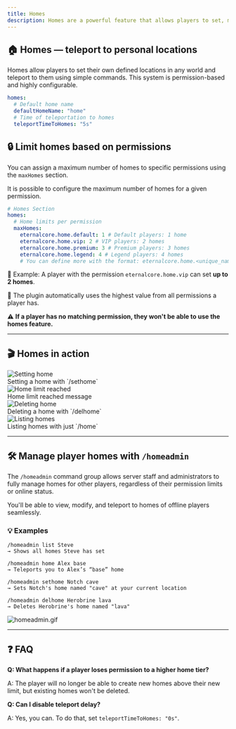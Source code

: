 ```yaml
---
title: Homes
description: Homes are a powerful feature that allows players to set, manage, and teleport to custom home locations with optional permissions-based limits.
---
```


## 🏠 Homes — teleport to personal locations

Homes allow players to set their own defined locations in any world and teleport to them using simple commands. This system is permission-based and highly configurable.

```yaml
homes:
  # Default home name
  defaultHomeName: "home"
  # Time of teleportation to homes
  teleportTimeToHomes: "5s"
```

## 🔒 Limit homes based on permissions

You can assign a maximum number of homes to specific permissions using the `maxHomes` section.

It is possible to configure the maximum number of homes for a given permission.

```yaml
# Homes Section
homes:
  # Home limits per permission
  maxHomes:
    eternalcore.home.default: 1 # Default players: 1 home
    eternalcore.home.vip: 2 # VIP players: 2 homes
    eternalcore.home.premium: 3 # Premium players: 3 homes
    eternalcore.home.legend: 4 # Legend players: 4 homes
    # You can define more with the format: eternalcore.home.<unique_name>
```

🎯 Example:
A player with the permission `eternalcore.home.vip` can set **up to 2 homes**.

📌 The plugin automatically uses the highest value from all permissions a player has.

⚠️ **If a player has no matching permission, they won't be able to use the homes feature.**

---

## 🎬 Homes in action

<div className="grid grid-cols-1 md:grid-cols-2 gap-4 my-6">
  <div className="overflow-hidden">
    <img className="inline-block rounded-md shadow-sm my-4" src="/docs/eternalcore/homes/sethome.gif" alt="Setting home" />
    <div className="p-2 text-center text-sm font-medium bg-muted">Setting a home with `/sethome`</div>
  </div>

<div className="overflow-hidden">
  <img
    className="my-4 inline-block rounded-md shadow-sm"
    src="/docs/eternalcore/homes/home-limit-reached.gif"
    alt="Home limit reached"
  />
  <div className="bg-muted p-2 text-center text-sm font-medium">Home limit reached message</div>
</div>

<div className="overflow-hidden">
  <img
    className="my-4 inline-block rounded-md shadow-sm"
    src="/docs/eternalcore/homes/delhome.gif"
    alt="Deleting home"
  />
  <div className="bg-muted p-2 text-center text-sm font-medium">
    Deleting a home with `/delhome`
  </div>
</div>

  <div className="overflow-hidden">
    <img className="inline-block rounded-md shadow-sm my-4" src="/docs/eternalcore/homes/home-list.gif" alt="Listing homes" />
    <div className="p-2 text-center text-sm font-medium bg-muted">Listing homes with just `/home`</div>
  </div>
</div>

---

## 🛠️ Manage player homes with `/homeadmin`

The `/homeadmin` command group allows server staff and administrators to fully manage homes for other players, regardless of their permission limits or online status.


<AlertBox type="warning" title="⚙️ Offline player support is coming in EternalCore 2.0!">
  You'll be able to view, modify, and teleport to homes of offline players seamlessly.
</AlertBox>

### 💡 Examples

```text
/homeadmin list Steve
→ Shows all homes Steve has set

/homeadmin home Alex base
→ Teleports you to Alex’s “base” home

/homeadmin sethome Notch cave
→ Sets Notch's home named "cave" at your current location

/homeadmin delhome Herobrine lava
→ Deletes Herobrine's home named "lava"
```

![homeadmin.gif](/docs/eternalcore/homes/homeadmin.gif)

---

## ❓ FAQ

**Q: What happens if a player loses permission to a higher home tier?**

A: The player will no longer be able to create new homes above their new limit, but existing homes won't be deleted.

**Q: Can I disable teleport delay?**

A: Yes, you can. To do that, set `teleportTimeToHomes: "0s"`.
